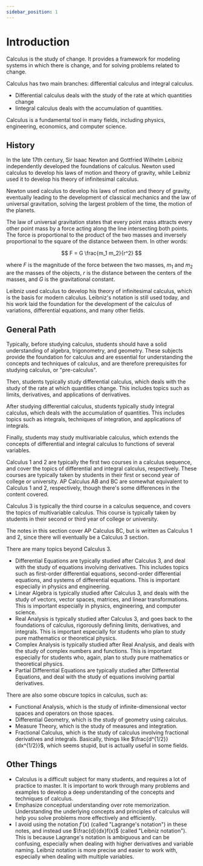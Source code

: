 ```yaml
---
sidebar_position: 1
---
```


# Introduction

Calculus is the study of change. It provides a framework for modeling systems in which there is change, and for solving problems related to change.

Calculus has two main branches: differential calculus and integral calculus.

- Differential calculus deals with the study of the rate at which quantities change
- Iintegral calculus deals with the accumulation of quantities.

Calculus is a fundamental tool in many fields, including physics, engineering, economics, and computer science.

## History

In the late 17th century, Sir Isaac Newton and Gottfried Wilhelm Leibniz independently developed the foundations of calculus. Newton used calculus to develop his laws of motion and theory of gravity, while Leibniz used it to develop his theory of infinitesimal calculus.

Newton used calculus to develop his laws of motion and theory of gravity, eventually leading to the development of classical mechanics and the law of universal gravitation, solving the largest problem of the time, the motion of the planets.

The law of universal gravitation states that every point mass attracts every other point mass by a force acting along the line intersecting both points. The force is proportional to the product of the two masses and inversely proportional to the square of the distance between them.
In other words:

$$
F = G \frac{m_1 m_2}{r^2}
$$

where $F$ is the magnitude of the force between the two masses, $m_1$ and $m_2$ are the masses of the objects, $r$ is the distance between the centers of the masses, and $G$ is the gravitational constant.

Leibniz used calculus to develop his theory of infinitesimal calculus, which is the basis for modern calculus. Leibniz's notation is still used today, and his work laid the foundation for the development of the calculus of variations, differential equations, and many other fields.

## General Path

Typically, before studying calculus, students should have a solid understanding of algebra, trigonometry, and geometry. These subjects provide the foundation for calculus and are essential for understanding the concepts and techniques of calculus, and are therefore prerequisites for studying calculus, or "pre-calculus".

Then, students typically study differential calculus, which deals with the study of the rate at which quantities change. This includes topics such as limits, derivatives, and applications of derivatives.

After studying differential calculus, students typically study integral calculus, which deals with the accumulation of quantities. This includes topics such as integrals, techniques of integration, and applications of integrals.

Finally, students may study multivariable calculus, which extends the concepts of differential and integral calculus to functions of several variables.

Calculus 1 and 2 are typically the first two courses in a calculus sequence, and cover the topics of differential and integral calculus, respectively. These courses are typically taken by students in their first or second year of college or university. AP Calculus AB and BC are somewhat equivalent to Calculus 1 and 2, respectively, though there's some differences in the content covered.

Calculus 3 is typically the third course in a calculus sequence, and covers the topics of multivariable calculus. This course is typically taken by students in their second or third year of college or university.

The notes in this section cover AP Calculus BC, but is written as Calculus 1 and 2, since there will eventually be a Calculus 3 section.

There are many topics beyond Calculus 3.

- Differential Equations are typically studied after Calculus 3, and deal with the study of equations involving derivatives. This includes topics such as first-order differential equations, second-order differential equations, and systems of differential equations. This is important especially in physics and engineering.
- Linear Algebra is typically studied after Calculus 3, and deals with the study of vectors, vector spaces, matrices, and linear transformations. This is important especially in physics, engineering, and computer science.
- Real Analysis is typically studied after Calculus 3, and goes back to the foundations of calculus, rigorously defining limits, derivatives, and integrals. This is important especially for students who plan to study pure mathematics or theoretical physics.
- Complex Analysis is typically studied after Real Analysis, and deals with the study of complex numbers and functions. This is important especially for students who, again, plan to study pure mathematics or theoretical physics.
- Partial Differential Equations are typically studied after Differential Equations, and deal with the study of equations involving partial derivatives.

There are also some obscure topics in calculus, such as:

- Functional Analysis, which is the study of infinite-dimensional vector spaces and operators on those spaces.
- Differential Geometry, which is the study of geometry using calculus.
- Measure Theory, which is the study of measures and integration.
- Fractional Calculus, which is the study of calculus involving fractional derivatives and integrals. Basically, things like $\frac{d^{1/2}}{dx^{1/2}}$, which seems stupid, but is actually useful in some fields.

## Other Things

- Calculus is a difficult subject for many students, and requires a lot of practice to master. It is important to work through many problems and examples to develop a deep understanding of the concepts and techniques of calculus.
- Emphasize conceptual understanding over rote memorization. Understanding the underlying concepts and principles of calculus will help you solve problems more effectively and efficiently.
- I avoid using the notation $f'(x)$ (called "Lagrange's notation") in these notes, and instead use $\frac{d}{dx}f(x)$ (called "Leibniz notation"). This is because Lagrange's notation is ambiguous and can be confusing, especially when dealing with higher derivatives and variable naming. Leibniz notation is more precise and easier to work with, especially when dealing with multiple variables.

